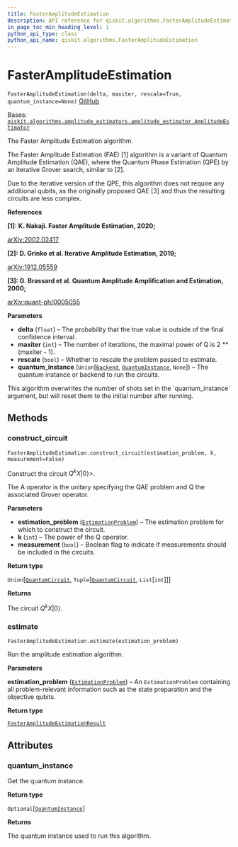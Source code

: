 ```yaml
---
title: FasterAmplitudeEstimation
description: API reference for qiskit.algorithms.FasterAmplitudeEstimation
in_page_toc_min_heading_level: 1
python_api_type: class
python_api_name: qiskit.algorithms.FasterAmplitudeEstimation
---
```


# FasterAmplitudeEstimation

<span id="qiskit.algorithms.FasterAmplitudeEstimation" />

`FasterAmplitudeEstimation(delta, maxiter, rescale=True, quantum_instance=None)` [GitHub](https://github.com/qiskit/qiskit/tree/stable/0.21/qiskit/algorithms/amplitude_estimators/fae.py "view source code")

Bases: [`qiskit.algorithms.amplitude_estimators.amplitude_estimator.AmplitudeEstimator`](qiskit.algorithms.AmplitudeEstimator "qiskit.algorithms.amplitude_estimators.amplitude_estimator.AmplitudeEstimator")

The Faster Amplitude Estimation algorithm.

The Faster Amplitude Estimation (FAE) \[1] algorithm is a variant of Quantum Amplitude Estimation (QAE), where the Quantum Phase Estimation (QPE) by an iterative Grover search, similar to \[2].

Due to the iterative version of the QPE, this algorithm does not require any additional qubits, as the originally proposed QAE \[3] and thus the resulting circuits are less complex.

**References**

**\[1]: K. Nakaji. Faster Amplitude Estimation, 2020;**

[arXiv:2002.02417](https://arxiv.org/pdf/2003.02417.pdf)

**\[2]: D. Grinko et al. Iterative Amplitude Estimation, 2019;**

[arXiv:1912.05559](http://arxiv.org/abs/1912.05559)

**\[3]: G. Brassard et al. Quantum Amplitude Amplification and Estimation, 2000;**

[arXiv:quant-ph/0005055](http://arxiv.org/abs/quant-ph/0005055)

**Parameters**

*   **delta** (`float`) – The probability that the true value is outside of the final confidence interval.
*   **maxiter** (`int`) – The number of iterations, the maximal power of Q is 2 \*\* (maxiter - 1).
*   **rescale** (`bool`) – Whether to rescale the problem passed to estimate.
*   **quantum\_instance** (`Union`\[[`Backend`](qiskit.providers.Backend "qiskit.providers.backend.Backend"), [`QuantumInstance`](qiskit.utils.QuantumInstance "qiskit.utils.quantum_instance.QuantumInstance"), `None`]) – The quantum instance or backend to run the circuits.

<Admonition title="Note" type="note">
  This algorithm overwrites the number of shots set in the `quantum_instance` argument, but will reset them to the initial number after running.
</Admonition>

## Methods

### construct\_circuit

<span id="qiskit.algorithms.FasterAmplitudeEstimation.construct_circuit" />

`FasterAmplitudeEstimation.construct_circuit(estimation_problem, k, measurement=False)`

Construct the circuit $Q^k X |0\rangle>$.

The A operator is the unitary specifying the QAE problem and Q the associated Grover operator.

**Parameters**

*   **estimation\_problem** ([`EstimationProblem`](qiskit.algorithms.EstimationProblem "qiskit.algorithms.amplitude_estimators.estimation_problem.EstimationProblem")) – The estimation problem for which to construct the circuit.
*   **k** (`int`) – The power of the Q operator.
*   **measurement** (`bool`) – Boolean flag to indicate if measurements should be included in the circuits.

**Return type**

`Union`\[[`QuantumCircuit`](qiskit.circuit.QuantumCircuit "qiskit.circuit.quantumcircuit.QuantumCircuit"), `Tuple`\[[`QuantumCircuit`](qiskit.circuit.QuantumCircuit "qiskit.circuit.quantumcircuit.QuantumCircuit"), `List`\[`int`]]]

**Returns**

The circuit $Q^k X |0\rangle$.

### estimate

<span id="qiskit.algorithms.FasterAmplitudeEstimation.estimate" />

`FasterAmplitudeEstimation.estimate(estimation_problem)`

Run the amplitude estimation algorithm.

**Parameters**

**estimation\_problem** ([`EstimationProblem`](qiskit.algorithms.EstimationProblem "qiskit.algorithms.amplitude_estimators.estimation_problem.EstimationProblem")) – An `EstimationProblem` containing all problem-relevant information such as the state preparation and the objective qubits.

**Return type**

[`FasterAmplitudeEstimationResult`](qiskit.algorithms.FasterAmplitudeEstimationResult "qiskit.algorithms.amplitude_estimators.fae.FasterAmplitudeEstimationResult")

## Attributes

<span id="qiskit.algorithms.FasterAmplitudeEstimation.quantum_instance" />

### quantum\_instance

Get the quantum instance.

**Return type**

`Optional`\[[`QuantumInstance`](qiskit.utils.QuantumInstance "qiskit.utils.quantum_instance.QuantumInstance")]

**Returns**

The quantum instance used to run this algorithm.

